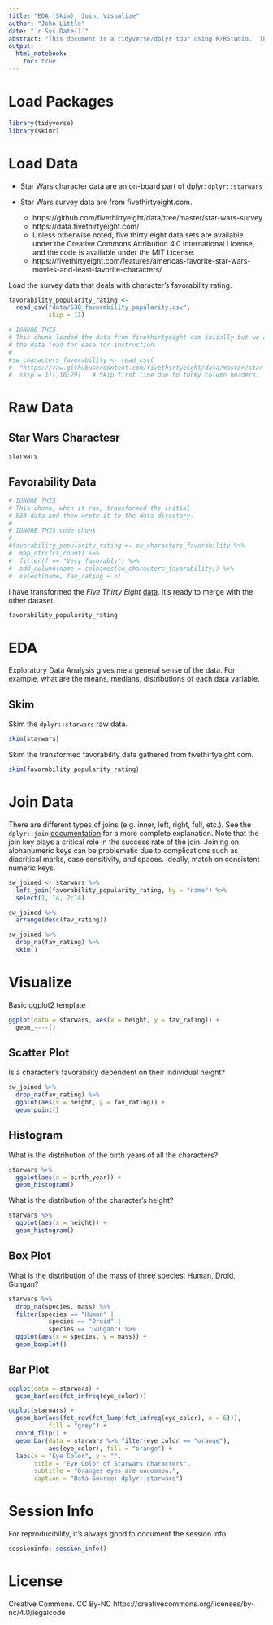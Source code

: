 ```yaml
---
title: "EDA (Skim), Join, Visualize"
author: "John Little"
date: "`r Sys.Date()`"
abstract: "This document is a tidyverse/dplyr tour using R/RStudio.  The instructor will demonstrate how to undertake an initial investigation into two datasets.  More information about our Intro to R workshop can be found at https://rfun.library.duke.edu/intro2r/.  This document is covered by the CC BY-NC license:  https://creativecommons.org/licenses/by-nc/4.0/legalcode.\n"
output:  
  html_notebook:
    toc: true
---
```


# Load Packages

```r
library(tidyverse)
library(skimr)
```

# Load Data

- Star Wars character data are an on-board part of dplyr:  `dplyr::starwars`

- Star Wars survey data are from fivethirtyeight.com.  

    - https://github.com/fivethirtyeight/data/tree/master/star-wars-survey
    - https://data.fivethirtyeight.com/
    - Unless otherwise noted, five thirty eight data sets are available under the Creative Commons Attribution 4.0 International License, and the code is available under the MIT License.
    - https://fivethirtyeight.com/features/americas-favorite-star-wars-movies-and-least-favorite-characters/

Load the survey data that deals with character's favorability rating.  

```r
favorability_popularity_rating <- 
  read_csv("data/538_favorability_popularity.csv",
           skip = 11)
```

```r
# IGNORE THIS
# This chunk loaded the data from fivethirtyeight.com iniially but we are simplifying 
# the data load for ease for instruction.
#
#sw_characters_favorability <- read_csv(
#  "https://raw.githubusercontent.com/fivethirtyeight/data/master/star-wars-survey/StarWars.csv", 
#  skip = 1)[,16:29]   # Skip first line due to funky column headers.  [,16:29] ingests columns 16 through 29.
```


# Raw Data

## Star Wars Charactesr

```r
starwars
```

## Favorability Data

```r
# IGNORE THIS
# This chunk, when it ran, transformed the initial 
# 538 data and then wrote it to the data directory.
#
# IGNORE THIS code chunk
#
#favorability_popularity_rating <- sw_characters_favorability %>% 
#  map_dfr(fct_count) %>% 
#  filter(f == "Very favorably") %>% 
#  add_column(name = colnames(sw_characters_favorability)) %>% 
#  select(name, fav_rating = n)
```

I have transformed the *Five Thirty Eight* [data](https://github.com/fivethirtyeight/data/tree/master/star-wars-survey).  It's ready to merge with the other dataset.

```r
favorability_popularity_rating
```


#  EDA

Exploratory Data Analysis gives me a general sense of the data.  For example, what are the means, medians, distributions of each data variable.

## Skim

Skim the `dplyr::starwars` raw data.

```r
skim(starwars)
```


Skim the transformed favorability data gathered from fivethirtyeight.com.

```r
skim(favorability_popularity_rating)
```

# Join Data

There are different types of joins (e.g. inner, left, right, full, etc.).  See the `dplyr::join` [documentation](http://dplyr.tidyverse.org/reference/join.html) for a more complete explanation. Note that the join key plays a critical role in the success rate of the join.  Joining on alphanumeric keys can be problematic due to complications such as diacritical marks, case sensitivity, and spaces. Ideally, match on consistent numeric keys.


```r
sw_joined <- starwars %>% 
  left_join(favorability_popularity_rating, by = "name") %>% 
  select(1, 14, 2:14) 

sw_joined %>% 
  arrange(desc(fav_rating))
```

```r
sw_joined %>% 
  drop_na(fav_rating) %>% 
  skim()
```



# Visualize

Basic ggplot2 template 

```r
ggplot(data = starwars, aes(x = height, y = fav_rating)) +
  geom_----()

```



## Scatter Plot

Is a character's favorability dependent on their individual height?

```r
sw_joined %>% 
  drop_na(fav_rating) %>% 
  ggplot(aes(x = height, y = fav_rating)) +
  geom_point()
```



## Histogram

What is the distribution of the birth years of all the characters?

```r
starwars %>% 
  ggplot(aes(x = birth_year)) +
  geom_histogram()
```


What is the distribution of the character's height?

```r
starwars %>% 
  ggplot(aes(x = height)) +
  geom_histogram()
```

## Box Plot

What is the distribution of the mass of three species:  Human, Droid, Gungan?

```r
starwars %>% 
  drop_na(species, mass) %>% 
  filter(species == "Human" |
           species == "Droid" |
           species == "Gungan") %>% 
  ggplot(aes(x = species, y = mass)) +
  geom_boxplot()
```


## Bar Plot

```r
ggplot(data = starwars) +
  geom_bar(aes(fct_infreq(eye_color)))
```

```r
ggplot(starwars) +
  geom_bar(aes(fct_rev(fct_lump(fct_infreq(eye_color), n = 6))), 
           fill = "grey") + 
  coord_flip() +
  geom_bar(data = starwars %>% filter(eye_color == "orange"),
           aes(eye_color), fill = "orange") +
  labs(x = "Eye Color", y = "",
       title = "Eye Color of Starwars Characters",
       subtitle = "Oranges eyes are uncommon.",
       caption = "Data Source: dplyr::starwars")

```



# Session Info

For reproducibility, it's always good to document the session info.

```r
sessioninfo::session_info()
```

# License

Creative Commons.  CC By-NC  https://creativecommons.org/licenses/by-nc/4.0/legalcode
